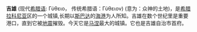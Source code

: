 {{Infobox Greek Dimos
  |name = 吉雄
  |name_local = Γύθειο
  |image_map = 
  |periph = [[伯罗奔尼撒|伯罗奔尼撒]]
  |prefec = [[拉科尼亚|拉科尼亚]]
  |province = 吉雄
  |population = 7926
  |population_as_of = 2001
  |population_ref = [http://www.statistics.gr/gr_tables/S1101_SAP_1_TB_DC_01_03_Y.pdf source] 
  |pop_dens = 
  |area =  
  |elevation = 5
  |lat_deg = 36
  |lat_min = 46
  |lat_hem = N
  |lon_deg = 22
  |lon_min = 34
  |lon_hem = E
  |postal_code = 232 00
  |area_code = 27330
  |licence = ΑΚ
  |mayor = 
  |website = 
 |image_skyline      = Gythio Peloponnisos.jpg
 |caption_skyline    = 
 |city_flag          = 
 |city_seal          = 
 |districts          = 
 |party              = 
 |since              = 
 |elevation_min      = 
 |elevation_max      = 
}}

'''吉雄''' (现代[[希腊语|希腊语]]: Γύθειο， 传统希腊语：Γύθειον) (意为：众神的土地)，是[[希腊|希腊]][[拉科尼亚|拉科尼亚]]区的一个城镇,长期以[[斯巴达|斯巴达]]的[[海港|海港]]为人所知。吉雄在数个世纪里是重要港口，直到它被[[地震|地震]]摧毁。今天它是[[马涅半岛|马涅]]最大的城镇。它也是吉雄自治市首府。
{{Authority control}}
{{希腊小作品}}